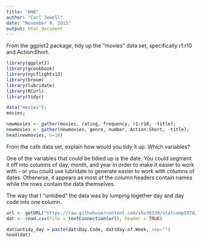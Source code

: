 ```yaml
---
title: "HW8"
author: "Carl Jewell"
date: "November 9, 2015"
output: html_document
---
```


From the ggplot2 package, tidy up the "movies" data set, specifically r1:r10 and Action:Short.
```r
library(ggplot2)
library(gcookbook)
library(nycflights13)
library(broom)
library(lubridate)
library(RCurl)
library(tidyr)

data("movies");
movies;

newmovies <- gather(movies, rating, frequency, r1:r10, -title);
newmovies <- gather(newmovies, genre, number, Action:Short, -title);
head(newmovies, n=10)
```

From the cafe data set, explain how would you tidy it up. Which variables?

One of the variables that could be tidied up is the date.  You could segment it off into columns of day, month, and year in order to make it easier to work with - or you could use lubridate to generate easier to work with columns of dates.  Otherwise, it appears as most of the column headers contain names while the rows contain the data themselves.

The way that I "untidied" the data was by lumping together day and day code into one column.

```r
url <- getURL("https://raw.githubusercontent.com/shv38339/statcomp597d/master/cafedata.csv")
dat <- read.csv(file = textConnection(url), header = TRUE)

dat$untidy_day = paste(dat$Day.Code, dat$Day.of.Week, sep="")
head(dat)
```

